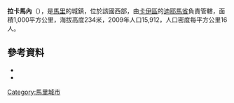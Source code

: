 '''拉卡馬內'''（{{lang-fr|Lakamané}}），是[[馬里|馬里]]的城鎮，位於該國西部，由[[卡伊區|卡伊區]]的[[迪耶馬省|迪耶馬省]]負責管轄，面積1,000平方公里，海拔高度234米，2009年人口15,912，人口密度每平方公里16人。

==參考資料==
*{{citation | title=Plan de Sécurite Alimentaire Commune Rurale de Lakamané 2007-2011 | publisher=Commissariat à la Sécurité Alimentaire, République du Mali, USAID-Mali | year=2006 | url=http://www.csa-mali.org/plans/Kayes/plansa_diema/psa_lakamane.pdf | language=fr | deadurl=yes | archiveurl=https://web.archive.org/web/20120506170512/http://www.csa-mali.org/plans/Kayes/plansa_diema/psa_lakamane.pdf | archivedate=2012-05-06 }}
*{{citation
 |url         = http://instat.gov.ml/documentation/kayes.pdf
 |publisher   = République de Mali: Institut National de la Statistique
 |title       = Resultats Provisoires RGPH 2009 (Région de Kayes)
 |language    = fr
 |deadurl     = yes
 |archiveurl  = https://www.webcitation.org/6AnXrhnbD?url=http://instat.gov.ml/documentation/kayes.pdf
 |archivedate = 2012-09-19
}}

{{14.506|N|9.907|W|display=title}}

{{卡伊區}}

[[Category:馬里城市|Category:馬里城市]]


{{Mali-geo-stub}}